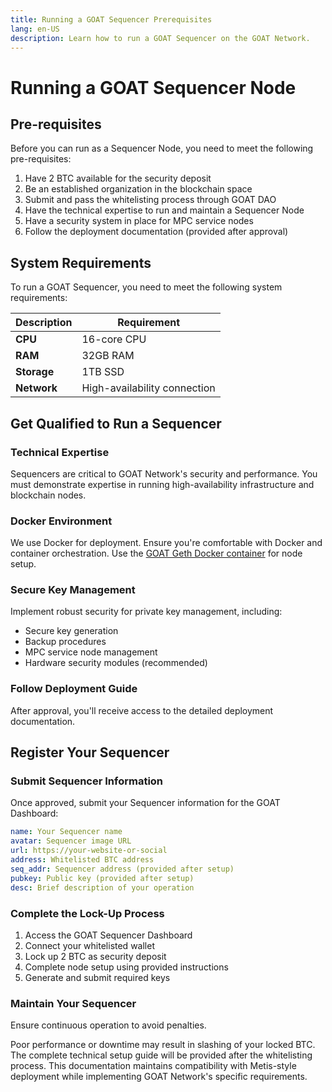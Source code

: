 ```yaml
---
title: Running a GOAT Sequencer Prerequisites
lang: en-US
description: Learn how to run a GOAT Sequencer on the GOAT Network.
---
```



# Running a GOAT Sequencer Node

## Pre-requisites

Before you can run as a Sequencer Node, you need to meet the following pre-requisites:

1. Have 2 BTC available for the security deposit
2. Be an established organization in the blockchain space
3. Submit and pass the whitelisting process through GOAT DAO
4. Have the technical expertise to run and maintain a Sequencer Node
5. Have a security system in place for MPC service nodes
6. Follow the deployment documentation (provided after approval)

## System Requirements

To run a GOAT Sequencer, you need to meet the following system requirements:

| Description | Requirement               |
| ----------- | ------------------------- |
| **CPU**     | 16-core CPU               |
| **RAM**     | 32GB RAM                  |
| **Storage** | 1TB SSD                   |
| **Network** | High-availability connection |

## Get Qualified to Run a Sequencer

<Steps>

### Technical Expertise

Sequencers are critical to GOAT Network's security and performance. You must demonstrate expertise in running high-availability infrastructure and blockchain nodes.

### Docker Environment

We use Docker for deployment. Ensure you're comfortable with Docker and container orchestration. Use the [GOAT Geth Docker container](https://github.com/goatnetwork/goat-geth/pkgs/container/goat-geth) for node setup.

### Secure Key Management

Implement robust security for private key management, including:

- Secure key generation
- Backup procedures
- MPC service node management
- Hardware security modules (recommended)

### Follow Deployment Guide

After approval, you'll receive access to the detailed deployment documentation.

</Steps>

## Register Your Sequencer

<Steps>

### Submit Sequencer Information

Once approved, submit your Sequencer information for the GOAT Dashboard:

```yaml
name: Your Sequencer name
avatar: Sequencer image URL
url: https://your-website-or-social
address: Whitelisted BTC address
seq_addr: Sequencer address (provided after setup)
pubkey: Public key (provided after setup)
desc: Brief description of your operation
```

### Complete the Lock-Up Process

1. Access the GOAT Sequencer Dashboard
2. Connect your whitelisted wallet
3. Lock up 2 BTC as security deposit
4. Complete node setup using provided instructions
5. Generate and submit required keys

### Maintain Your Sequencer

Ensure continuous operation to avoid penalties.

<Callout type="warning" emoji="⚠️">
  Poor performance or downtime may result in slashing of your locked BTC.
</Callout>

</Steps>

<Callout type="info">
  The complete technical setup guide will be provided after the whitelisting process. This documentation maintains compatibility with Metis-style deployment while implementing GOAT Network's specific requirements.
</Callout>